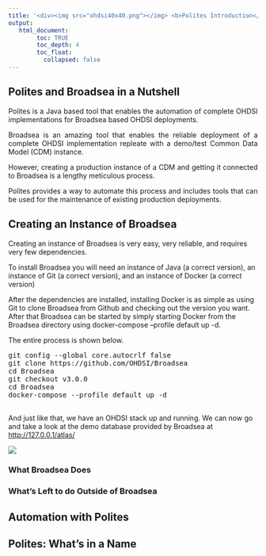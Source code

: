 ---
title: '<div><img src="ohdsi40x40.png"></img> <b>Polites Introduction</b> </div>'
output:
   html_document:
        toc: TRUE
        toc_depth: 4
        toc_float:
          collapsed: false
---

<!--
*
* Introduction
*
-->

<h2>Polites and Broadsea in a Nutshell</h2>
<p style="text-align: justify;">
Polites is a Java based tool that enables the automation of complete OHDSI implementations for Broadsea based OHDSI deployments. 
</p>
<p style="text-align: justify;">
Broadsea is an amazing tool that enables the reliable deployment of a complete OHDSI implementation repleate with a demo/test Common Data Model (CDM) instance.  
</p>
<p style="text-align: justify;">
However, creating a production instance of a CDM and getting it connected to Broadsea is a lengthy meticulous process.  
</p>
<p style="text-align: justify;">
Polites provides a way to automate this process and includes tools that can be used for the maintenance of existing production deployments.  
</p>

<!--
*
* Creating an Instance of Broadsea
*
-->

<h2>Creating an Instance of Broadsea</h2>
<p style="text-align: justify;">
  <p>
    Creating an instance of Broadsea is very easy, very reliable, and requires very few dependencies.  
  </p>
  <p>
    To install Broadsea you will need an instance of Java (a correct version), an instance of Git (a correct version), and an instance of Docker (a correct version)
  </p>
  <p>
    After the dependencies are installed, installing Docker is as simple as using Git to clone Broadsea from Github and checking out the version you want. After that Broadsea can be started by simply starting Docker from the Broadsea directory using docker-compose --profile default up -d. 
  </p>
  <p>
    The entire process is shown below.  
    <pre class="preformatted">
git config --global core.autocrlf false
git clone https://github.com/OHDSI/Broadsea
cd Broadsea
git checkout v3.0.0
cd Broadsea
docker-compose --profile default up -d
    </pre>
  </p>
  <p>
    And just like that, we have an OHDSI stack up and running. We can now go and take a look at the demo database provided by Broadsea at 
    <a href="http://127.0.0.1/atlas/">http://127.0.0.1/atlas/</a>
  </p>
  <p>
    <img src="./img/introduction/broadsea-atlas.jpg" />
  </p>
</p>

<h3>What Broadsea Does</h3>
<h3>What's Left to do Outside of Broadsea</h3>

<!--
*
* Automation with Polites
*
-->

<h2>Automation with Polites</h2>

<!--
*
* Polites: What's in a Name
*
-->

<h2>Polites: What's in a Name</h2>

